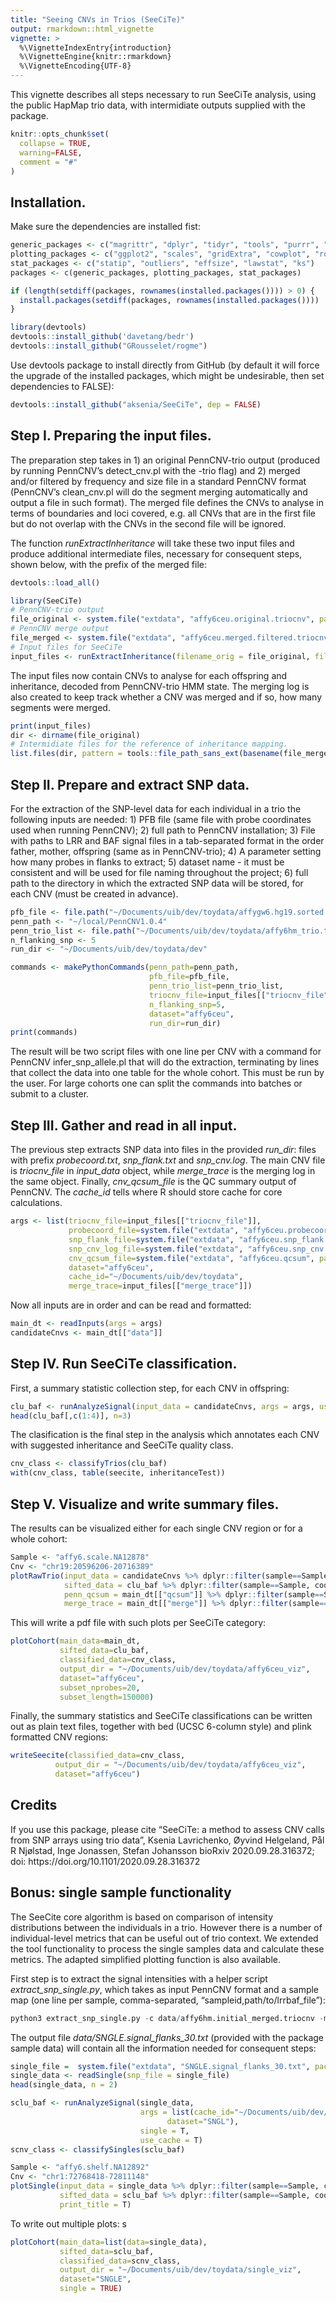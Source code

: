 ```yaml
---
title: "Seeing CNVs in Trios (SeeCiTe)"
output: rmarkdown::html_vignette
vignette: >
  %\VignetteIndexEntry{introduction}
  %\VignetteEngine{knitr::rmarkdown}
  %\VignetteEncoding{UTF-8}
---
```


This vignette describes all steps necessary to run SeeCiTe analysis, using the public HapMap trio data, with intermidiate outputs supplied with the package. 
```r
knitr::opts_chunk$set(
  collapse = TRUE,
  warning=FALSE,
  comment = "#"
)
```


## Installation.
Make sure the dependencies are installed fist:
```r
generic_packages <- c("magrittr", "dplyr", "tidyr", "tools", "purrr", "utils", "rlang", "bedr")
plotting_packages <- c("ggplot2", "scales", "gridExtra", "cowplot", "rogme", "ggpubr")
stat_packages <- c("statip", "outliers", "effsize", "lawstat", "ks")
packages <- c(generic_packages, plotting_packages, stat_packages)

if (length(setdiff(packages, rownames(installed.packages()))) > 0) {
  install.packages(setdiff(packages, rownames(installed.packages())))  
}

library(devtools)
devtools::install_github('davetang/bedr')
devtools::install_github("GRousselet/rogme")
```

Use devtools package to install directly from GitHub (by default it will force the upgrade of the installed packages, which might be undesirable, then set dependencies to FALSE):
```r
devtools::install_github("aksenia/SeeCiTe", dep = FALSE)
```

## Step I. Preparing the input files.

The preparation step takes in 1) an original PennCNV-trio output (produced by running PennCNV's detect_cnv.pl with the -trio flag) and 2) merged and/or filtered by frequency and size file in a standard PennCNV format (PennCNV's clean_cnv.pl will do the segment merging automatically and output a file in such format). The merged file defines the CNVs to analyse in terms of boundaries and loci covered, e.g. all CNVs that are in the first file but do not overlap with the CNVs in the second file will be ignored.

The function *runExtractInheritance* will take these two input files and produce additional intermediate files, necessary for consequent steps, shown below, with the prefix of the merged file: 

```r
devtools::load_all()
```


```r
library(SeeCiTe)
# PennCNV-trio output
file_original <- system.file("extdata", "affy6ceu.original.triocnv", package = "SeeCiTe")
# PennCNV merge output
file_merged <- system.file("extdata", "affy6ceu.merged.filtered.triocnv", package = "SeeCiTe")
# Input files for SeeCiTe
input_files <- runExtractInheritance(filename_orig = file_original, filename_merged = file_merged)
```
The input files now contain CNVs to analyse for each offspring and inheritance, decoded from PennCNV-trio HMM state. The merging log is also created to keep track whether a CNV was merged and if so, how many segments were merged. 

```r
print(input_files)
dir <- dirname(file_original)
# Intermidiate files for the reference of inheritance mapping.
list.files(dir, pattern = tools::file_path_sans_ext(basename(file_merged)), full.names = F)
```
## Step II. Prepare and extract SNP data. 

For the extraction of the SNP-level data for each individual in a trio the following inputs are needed: 1) PFB file (same file with probe coordinates used when running PennCNV); 2) full path to PennCNV installation; 3) File with paths to LRR and BAF signal files in a tab-separated format in the order father, mother, offspring (same as in PennCNV-trio); 4) A parameter setting how many probes in flanks to extract; 5) dataset name - it must be consistent and will be used for file naming throughout the project; 6) full path to the directory in which the extracted SNP data will be stored, for each CNV (must be created in advance). 

```r
pfb_file <- file.path("~/Documents/uib/dev/toydata/affygw6.hg19.sorted.pfb")
penn_path <- "~/local/PennCNV1.0.4"
penn_trio_list <- file.path("~/Documents/uib/dev/toydata/affy6hm_trio.tab")
n_flanking_snp <- 5
run_dir <- "~/Documents/uib/dev/toydata/dev"

commands <- makePythonCommands(penn_path=penn_path, 
                               pfb_file=pfb_file, 
                               penn_trio_list=penn_trio_list, 
                               triocnv_file=input_files[["triocnv_file"]],
                               n_flanking_snp=5, 
                               dataset="affy6ceu", 
                               run_dir=run_dir)
print(commands)
```

The result will be two script files with one line per CNV with a command for PennCNV infer_snp_allele.pl that will do the extraction, terminating by lines that collect the data into one table for the whole cohort. This must be run by the user. For large cohorts one can split the commands into batches or submit to a cluster.  

## Step III. Gather and read in all input.

The previous step extracts SNP data into files in the provided *run_dir*: files with prefix *probecoord.txt*, *snp_flank.txt* and *snp_cnv.log*. The main CNV file is *triocnv_file* in *input_data* object, while *merge_trace* is the merging log in the same object. Finally, *cnv_qcsum_file* is the QC summary output of PennCNV. The *cache_id* tells where R should store cache for core calculations. 
```r
args <- list(triocnv_file=input_files[["triocnv_file"]],
             probecoord_file=system.file("extdata", "affy6ceu.probecoord.txt", package = "SeeCiTe"),
             snp_flank_file=system.file("extdata", "affy6ceu.snp_flank.txt", package = "SeeCiTe"),
             snp_cnv_log_file=system.file("extdata", "affy6ceu.snp_cnv.log", package = "SeeCiTe"),
             cnv_qcsum_file=system.file("extdata", "affy6ceu.qcsum", package = "SeeCiTe"),
             dataset="affy6ceu",
             cache_id="~/Documents/uib/dev/toydata",
             merge_trace=input_files[["merge_trace"]])
```

Now all inputs are in order and can be read and formatted: 
```r
main_dt <- readInputs(args = args)
candidateCnvs <- main_dt[["data"]]
```

## Step IV. Run SeeCiTe classification.

First, a summary statistic collection step, for each CNV in offspring:
```r
clu_baf <- runAnalyzeSignal(input_data = candidateCnvs, args = args, use_cache = T)
head(clu_baf[,c(1:4)], n=3)
```


The clasification is the final step in the analysis which annotates each CNV with suggested inheritance and SeeCiTe quality class. 
```r
cnv_class <- classifyTrios(clu_baf)
with(cnv_class, table(seecite, inheritanceTest))
```

## Step V.  Visualize and write summary files.

The results can be visualized either for each single CNV region or for a whole cohort: 
```r
Sample <- "affy6.scale.NA12878"
Cnv <- "chr19:20596206-20716389"
plotRawTrio(input_data = candidateCnvs %>% dplyr::filter(sample==Sample, coordcnv==Cnv), 
            sifted_data = clu_baf %>% dplyr::filter(sample==Sample, coordcnv==Cnv), 
            penn_qcsum = main_dt[["qcsum"]] %>% dplyr::filter(sample==Sample),
            merge_trace = main_dt[["merge"]] %>% dplyr::filter(sample==Sample, coordcnv==Cnv))
```


This will write a pdf file with such plots per SeeCiTe category:
```r
plotCohort(main_data=main_dt,
           sifted_data=clu_baf,
           classified_data=cnv_class,
           output_dir = "~/Documents/uib/dev/toydata/affy6ceu_viz",
           dataset="affy6ceu",
           subset_nprobes=20,
           subset_length=150000)

```

Finally, the summary statistics and SeeCiTe classifications can be written out as plain text files, together with bed (UCSC 6-column style) and plink formatted CNV regions:
```r
writeSeecite(classified_data=cnv_class,
          output_dir = "~/Documents/uib/dev/toydata/affy6ceu_viz",
          dataset="affy6ceu")
```

## Credits

If you use this package, please cite 
"SeeCiTe: a method to assess CNV calls from SNP arrays using trio data", 
Ksenia Lavrichenko, Øyvind Helgeland, Pål R Njølstad, Inge Jonassen, Stefan Johansson
bioRxiv 2020.09.28.316372; doi: https://doi.org/10.1101/2020.09.28.316372

## Bonus: single sample functionality

The SeeCite core algorithm is based on comparison of intensity distributions between the individuals in a trio. However there is a number of individual-level metrics that can be useful out of trio context. We extended the tool functionality to process the single samples data and calculate these metrics. The adapted simplified plotting function is also available.

First step is to extract the signal intensities with a helper script *extract_snp_single.py*, which takes as input PennCNV format and a sample map (one line per sample, comma-separated, "sampleid,path/to/lrrbaf_file"):
```r
python3 extract_snp_single.py -c data/affy6hm.initial_merged.triocnv -m data/samples_map.txt -o data -d SNGL -f 30

```

The output file *data/SNGLE.signal_flanks_30.txt* (provided with the package sample data) will contain all the information needed for consequent steps: 

```r
single_file =  system.file("extdata", "SNGLE.signal_flanks_30.txt", package = "SeeCiTe")
single_data <- readSingle(snp_file = single_file)
head(single_data, n = 2)
```


```r

sclu_baf <- runAnalyzeSignal(single_data, 
                             args = list(cache_id="~/Documents/uib/dev/toydata",
                                   dataset="SNGL"), 
                             single = T,
                             use_cache = T)
scnv_class <- classifySingles(sclu_baf)

Sample <- "affy6.shelf.NA12892"
Cnv <- "chr1:72768418-72811148"
plotSingle(input_data = single_data %>% dplyr::filter(sample==Sample, coordcnv==Cnv),
           sifted_data = sclu_baf %>% dplyr::filter(sample==Sample, coordcnv==Cnv),
           print_title = T)

```

To write out multiple plots: s
```r
plotCohort(main_data=list(data=single_data),
           sifted_data=sclu_baf,
           classified_data=scnv_class,
           output_dir = "~/Documents/uib/dev/toydata/single_viz",
           dataset="SNGLE",
           single = TRUE)

```
